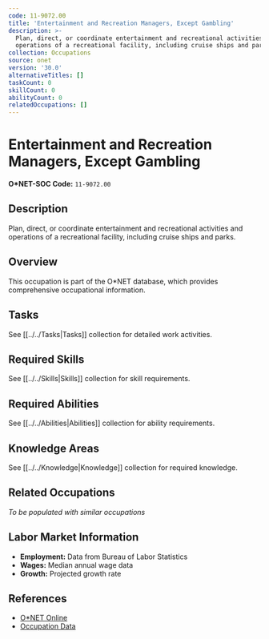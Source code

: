 ```yaml
---
code: 11-9072.00
title: 'Entertainment and Recreation Managers, Except Gambling'
description: >-
  Plan, direct, or coordinate entertainment and recreational activities and
  operations of a recreational facility, including cruise ships and parks.
collection: Occupations
source: onet
version: '30.0'
alternativeTitles: []
taskCount: 0
skillCount: 0
abilityCount: 0
relatedOccupations: []
---
```

# Entertainment and Recreation Managers, Except Gambling

**O*NET-SOC Code:** `11-9072.00`

## Description

Plan, direct, or coordinate entertainment and recreational activities and operations of a recreational facility, including cruise ships and parks.

## Overview

This occupation is part of the O*NET database, which provides comprehensive occupational information.

## Tasks

See [[../../Tasks|Tasks]] collection for detailed work activities.

## Required Skills

See [[../../Skills|Skills]] collection for skill requirements.

## Required Abilities

See [[../../Abilities|Abilities]] collection for ability requirements.

## Knowledge Areas

See [[../../Knowledge|Knowledge]] collection for required knowledge.

## Related Occupations

*To be populated with similar occupations*

## Labor Market Information

- **Employment:** Data from Bureau of Labor Statistics
- **Wages:** Median annual wage data
- **Growth:** Projected growth rate

## References

- [O*NET Online](https://www.onetonline.org/link/summary/11-9072.00)
- [Occupation Data](https://www.onetcenter.org/)
